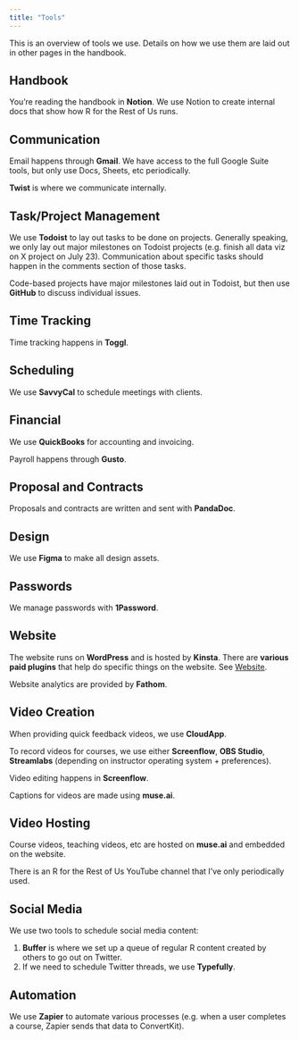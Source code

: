 ```yaml
---
title: "Tools"
---
```


This is an overview of tools we use. Details on how we use them are laid out in other pages in the handbook.

## Handbook

You're reading the handbook in **Notion**. We use Notion to create internal docs that show how R for the Rest of Us runs. 

## Communication

Email happens through **Gmail**. We have access to the full Google Suite tools, but only use Docs, Sheets, etc periodically. 

**Twist** is where we communicate internally. 

## Task/Project Management

We use **Todoist** to lay out tasks to be done on projects. Generally speaking, we only lay out major milestones on Todoist projects (e.g. finish all data viz on X project on July 23). Communication about specific tasks should happen in the comments section of those tasks. 

Code-based projects have major milestones laid out in Todoist, but then use **GitHub** to discuss individual issues. 

## **Time Tracking**

Time tracking happens in **Toggl**.

## Scheduling

We use **SavvyCal** to schedule meetings with clients.

## Financial

We use **QuickBooks** for accounting and invoicing. 

Payroll happens through **Gusto**.

## Proposal and Contracts

Proposals and contracts are written and sent with **PandaDoc**.

## **Design**

We use **Figma** to make all design assets.

## Passwords

We manage passwords with **1Password**.

## Website

The website runs on **WordPress** and is hosted by **Kinsta**. There are **various paid plugins** that help do specific things on the website. See [Website](website.html).

Website analytics are provided by **Fathom**.

## Video Creation

When providing quick feedback videos, we use **CloudApp**.

To record videos for courses, we use either **Screenflow**, **OBS Studio**, **Streamlabs** (depending on instructor operating system + preferences).

Video editing happens in **Screenflow**.

Captions for videos are made using **muse.ai**.

## Video Hosting

Course videos, teaching videos, etc are hosted on **muse.ai** and embedded on the website.

There is an R for the Rest of Us YouTube channel that I've only periodically used. 

## Social Media

We use two tools to schedule social media content:

1. **Buffer** is where we set up a queue of regular R content created by others to go out on Twitter. 
2. If we need to schedule Twitter threads, we use **Typefully**.

## Automation

We use **Zapier** to automate various processes (e.g. when a user completes a course, Zapier sends that data to ConvertKit).
